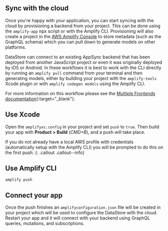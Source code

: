 
## Sync with the cloud

Once you're happy with your application, you can start syncing with the cloud by provisioning a backend from your project. This can be done using the `amplify-app` npx script or with the Amplify CLI. Provisioning will also create a project in the [AWS Amplify Console](https://aws.amazon.com/amplify/console/) to store metadata (such as the GraphQL schema) which you can pull down to generate models on other platforms.

DataStore can connect to an existing AppSync backend that has been deployed from another JavaScript project or even it was originally deployed by iOS or Android. In these workflows it is best to work with the CLI directly by running an `amplify pull` command from your terminal and then generating models, either by building your project with the `amplify-tools` Xcode plugin or with `amplify codegen models` using the Amplify CLI.

For more information on this workflow please see the [Multiple Frontends documentation](https://aws-amplify.github.io/docs/cli-toolchain/quickstart#multiple-frontends){:target="_blank"}.

## Use Xcode

Open the `amplifyxc.config` in your project and set `push` to `true`. Then build your app with **Product > Build** (*CMD+B*), and a push will take place.

If you do not already have a local AWS profile with credentials (automatically setup with the Amplify CLI) you will be prompted to do this on the first push.
{: .callout .callout--info}

## Use Amplify CLI
```
amplify push
```

## Connect your app

Once the push finishes an `amplifyconfiguration.json` file will be created in your project which will be used to configure the DataStore with the cloud. Restart your app and it will connect with your backend using GraphQL queries, mutations, and subscriptions.